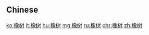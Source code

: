 {{also|橡樹}}
==Chinese==
{{zh-see|橡樹}}

[[ko:橡树]]
[[lt:橡树]]
[[hu:橡树]]
[[mg:橡树]]
[[ru:橡树]]
[[chr:橡树]]
[[zh:橡树]]